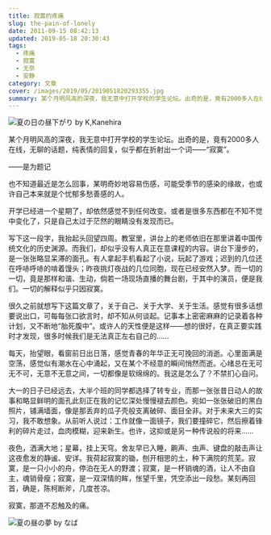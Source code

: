 ```yaml
---
title: 寂寞的疼痛
slug: the-pain-of-lonely
date: 2011-09-15 08:42:13
updated: 2019-05-18 20:30:43
tags:
  - 疼痛
  - 寂寞
  - 无奈
  - 安静
category: 文章
cover: /images/2019/05/2019051820293355.jpg
summary: 某个月明风高的深夜，我无意中打开学校的学生论坛。出奇的是，竟有2000多人在线，无聊的话题，纯表情的回复，似乎都在折射出一个词——“寂寞”。
---
```


![夏の日の昼下がり by K,Kanehira](/images/2019/05/2019051820293355.jpg)

某个月明风高的深夜，我无意中打开学校的学生论坛。出奇的是，竟有2000多人在线，无聊的话题，纯表情的回复，似乎都在折射出一个词——“寂寞”。

——是为题记

也不知道最近是怎么回事，某明奇妙地容易伤感，可能受季节的感染的缘故，也或许自己本来就是个忧郁多愁善感的人。

<NeteasePlayer id={443242} />

开学已经进一个星期了，却依然感觉不到任何改变。或者是很多东西都在不知不觉中变化了，只是自己太过于茫然的眼睛没有发现而已。

写下这一段字，我抬起头回望四周。教室里，讲台上的老师依旧在那里讲着中国传统文化的历史渊源。而我们，却似乎没有人真正在意课程的内容。讲台下漫步的，是一张张略显呆滞的面孔。有人拿起手机看起了小说，玩起了游戏；迟到的几位还在呼哧呼哧的啃着馒头；昨夜挑灯夜战的几位同胞，现在已经安然入梦。而一切的一切，竟是那样和谐、生动，倘若一场现场直播的舞台剧，于其中的演员，便是我们。一切的解释似乎只因寂寞。

很久之前就想写下这篇文章了，关于自己、关于大学、关于生活。感觉有很多话想要说出口，可每每张口欲言时，却不知从何谈起。记事本上密密麻麻的记录着各种计划，又不断地“胎死腹中”。或许人的天性便是这样——想的很好，在真正要实践时才发现，很多时候我们是无法真正左右自己的……

每天，抬望眼，看窗前日出日落，感觉青春的年华正无可挽回的消逝。心里面满是空荡，感觉似有潮水在心中涌起，又在某个不经意的瞬间悄然而逝。心绪总在无可无不可，无意不无意之间，一切都像是软绵绵的。我这是怎么了？不禁扪心自问。

大一的日子已经远去，大半个班的同学都选择了转专业，而那一张张昔日动人的故事和略显鲜明的面孔此刻正在我的记忆深处慢慢褪去颜色。宛如一张张破旧的黑白照片，铺满墙面，像是那丢弃的瓜子壳般支离破碎、面目全非。对于未来大三的实习，我不敢想象。从前听人说过：工作就像一面镜子，我们要撞碎它，然后擦着锋利的碎片走过，血肉模糊，迎来新生。也许，这抑或是另一种传说般的将来……

夜色，洒满大地；星幕，挂上天穹。舍友早已入睡，齁声、虫声、键盘的敲击声让这夜愈发的静谧、安详。我荷起寂寞的锄，刨开相思的土，种下满院的荒芜。寂寞，是一只小小的舟，停泊在无人的野渡；寂寞，是一杯销魂的酒，让人不由自主，魂销骨瘦；寂寞，是一双深情的眸，怅望千里，凭空添出一段愁。某刻再回首，确是，陈柯断斧，几度苍凉。

寂寞，那道不忍触及的痛。

![夏の昼の夢 by なば](/images/2019/05/2019051820293559.jpg)
